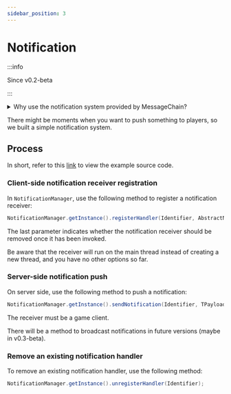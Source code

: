 ```yaml
---
sidebar_position: 3
---
```


# Notification

:::info

Since v0.2-beta

:::

<details>
<summary>Why use the notification system provided by MessageChain?</summary>

It might be not so useful, 
but I think it would be better to use different methods to process different messages, 
Instead of putting them together by invoking `ServerPlayNetworking` and `ClientPlayNetworking`.

It will improve code readability.
</details>

There might be moments when you want to push something to players, so we built a simple notification system.

## Process

In short, refer to this [link](https://github.com/Ranzeplay/MessageChain/tree/v0.2/src/main/java/me/ranzeplay/messagechain/testing) to view the example source code.

### Client-side notification receiver registration

In `NotificationManager`, use the following method to register a notification receiver:

```java
NotificationManager.getInstance().registerHandler(Identifier, AbstractNotificationHandler, boolean);
```

The last parameter indicates whether the notification receiver should be removed once it has been invoked.

Be aware that the receiver will run on the main thread instead of creating a new thread, and you have no other options so far.

### Server-side notification push

On server side, use the following method to push a notification:

```java
NotificationManager.getInstance().sendNotification(Identifier, TPayload, ServerPlayerEntity);
```

The receiver must be a game client.

There will be a method to broadcast notifications in future versions (maybe in v0.3-beta).

### Remove an existing notification handler

To remove an existing notification handler, use the following method:

```java
NotificationManager.getInstance().unregisterHandler(Identifier);
```
